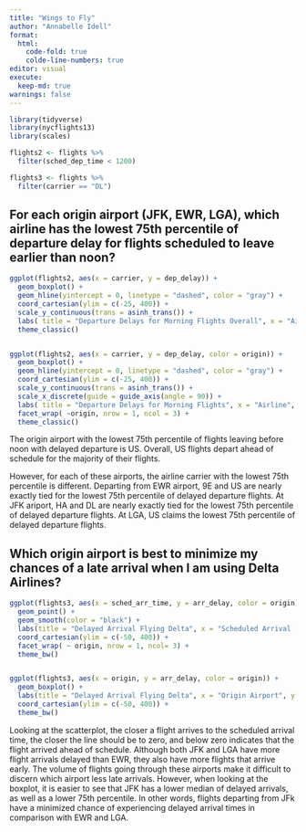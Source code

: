 ```yaml
---
title: "Wings to Fly"
author: "Annabelle Idell"
format: 
  html:
    code-fold: true
    colde-line-numbers: true
editor: visual
execute: 
  keep-md: true
warnings: false
---
```


```r
library(tidyverse)
library(nycflights13)
library(scales)
```

```r

flights2 <- flights %>%
  filter(sched_dep_time < 1200)

flights3 <- flights %>% 
  filter(carrier == "DL")
```

## For each origin airport (JFK, EWR, LGA), which airline has the lowest 75th percentile of departure delay for flights scheduled to leave earlier than noon?

```r

ggplot(flights2, aes(x = carrier, y = dep_delay)) +
  geom_boxplot() +
  geom_hline(yintercept = 0, linetype = "dashed", color = "gray") +
  coord_cartesian(ylim = c(-25, 400)) +
  scale_y_continuous(trans = asinh_trans()) +
  labs( title = "Departure Delays for Morning Flights Overall", x = "Airline", y = "Departure Delay (min)") + 
  theme_classic()


ggplot(flights2, aes(x = carrier, y = dep_delay, color = origin)) +
  geom_boxplot() +
  geom_hline(yintercept = 0, linetype = "dashed", color = "gray") +
  coord_cartesian(ylim = c(-25, 400)) +
  scale_y_continuous(trans = asinh_trans()) +
  scale_x_discrete(guide = guide_axis(angle = 90)) +
  labs( title = "Departure Delays for Morning Flights", x = "Airline", y = "Departure Delay (min)") + 
  facet_wrap( ~origin, nrow = 1, ncol = 3) +
  theme_classic()

```

The origin airport with the lowest 75th percentile of flights leaving before noon with delayed departure is US. Overall, US flights depart ahead of schedule for the majority of their flights.

However, for each of these airports, the airline carrier with the lowest 75th percentile is different. Departing from EWR airport, 9E and US are nearly exactly tied for the lowest 75th percentile of delayed departure flights. At JFK ariport, HA and DL are nearly exactly tied for the lowest 75th percentile of delayed departure flights. At LGA, US claims the lowest 75th percentile of delayed departure flights.

## Which origin airport is best to minimize my chances of a late arrival when I am using Delta Airlines?

```r
ggplot(flights3, aes(x = sched_arr_time, y = arr_delay, color = origin)) +
  geom_point() +
  geom_smooth(color = "black") +
  labs(title = "Delayed Arrival Flying Delta", x = "Scheduled Arrival (min)", y = "Delayed Arrival (min)") +
  coord_cartesian(ylim = c(-50, 400)) +
  facet_wrap( ~ origin, nrow = 1, ncol= 3) +
  theme_bw()


ggplot(flights3, aes(x = origin, y = arr_delay, color = origin)) +
  geom_boxplot() +
  labs(title = "Delayed Arrival Flying Delta", x = "Origin Airport", y = "Arrival Delay (min)") +
  coord_cartesian(ylim = c(-50, 400)) +
  theme_bw()
```

Looking at the scatterplot, the closer a flight arrives to the scheduled arrival time, the closer the line should be to zero, and below zero indicates that the flight arrived ahead of schedule. Although both JFK and LGA have more flight arrivals delayed than EWR, they also have more flights that arrive early. The volume of flights going through these airports make it difficult to discern which airport less late arrivals. However, when looking at the boxplot, it is easier to see that JFK has a lower median of delayed arrivals, as well as a lower 75th percentile. In other words, flights departing from JFk have a minimized chance of experiencing delayed arrival times in comparison with EWR and LGA.
